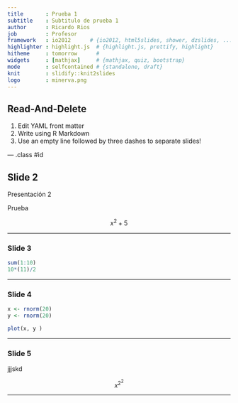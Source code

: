 ```yaml
---
title       : Prueba 1
subtitle    : Subtitulo de prueba 1
author      : Ricardo Rios
job         : Profesor
framework   : io2012      # {io2012, html5slides, shower, dzslides, ...}
highlighter : highlight.js  # {highlight.js, prettify, highlight}
hitheme     : tomorrow      # 
widgets     : [mathjax]     # {mathjax, quiz, bootstrap}
mode        : selfcontained # {standalone, draft}
knit        : slidify::knit2slides
logo        : minerva.png
---
```


## Read-And-Delete

1. Edit YAML front matter
2. Write using R Markdown
3. Use an empty line followed by three dashes to separate slides!

--- .class #id 

## Slide 2

Presentación 2

Prueba 

$$ x^2 + 5 $$



---


### Slide 3

```r
sum(1:10)
10*(11)/2
```

---


### Slide 4

```r

x <- rnorm(20)
y <- rnorm(20)

plot(x, y )

```

---

### Slide 5 
jjjskd

$$ x^2^2 $$

--- 
